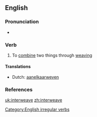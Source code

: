 ==English==

===Pronunciation===
*{{IPA|/'ɪntərwiːv/}}

===Verb===
{{en-verb|interweaves|interweaving|interwove|interwoven}}

# To [[combine]] two things through [[weaving]]

====Translations====
{{top}}
*Dutch: [[aanelkaarweven]]
{{mid}}
{{bottom}}

===References===
{{R:Century 1911}}
{{R:Webster 1913}}

[[Category:English irregular verbs]]

[[uk:interweave]]
[[zh:interweave]]